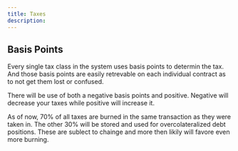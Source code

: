 ```yaml
---
title: Taxes
description: 
---
```


## Basis Points

Every single tax class in the system uses basis points to determin the tax. And those basis points are easily retrevable on each individual contract as to not get them lost or confused.

There will be use of both a negative basis points and positive. Negative will decrease your taxes while positive will increase it. 

As of now, 70% of all taxes are burned in the same transaction as they were taken in. The other 30% will be stored and used for overcolateralized debt positions. 
These are sublect to chainge and more then likily will favore even more burning. 